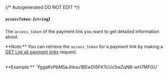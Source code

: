 {/* Autogenerated DO NOT EDIT  */}
##### `accessToken`: *{`string`}*
The `access_token` of the payment link you want to get detailed information about. 


\*\*Note:\*\* You can retrieve the `access_token` for a payment link by making a [GET List all payment links](https://developers.belvo.com/reference/listpaymentlinks) request.

<br/>
**Example:** `YggaKvPbM5aJhksu1BEwDI5FKTcUc5wZqNB-wH7MFGU`


